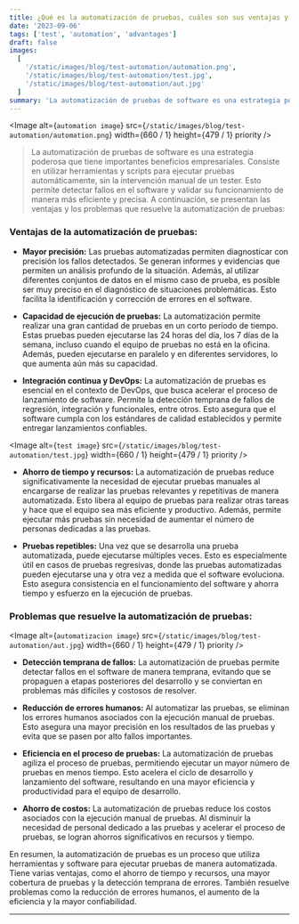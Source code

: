 ```yaml
---
title: ¿Qué es la automatización de pruebas, cuáles son sus ventajas y qué problemas resuelve?
date: '2023-09-06'
tags: ['test', 'automation', 'advantages']
draft: false
images:
  [
    '/static/images/blog/test-automation/automation.png',
    '/static/images/blog/test-automation/test.jpg',
    '/static/images/blog/test-automation/aut.jpg'
  ]
summary: 'La automatización de pruebas de software es una estrategia poderosa que tiene importantes beneficios empresariales. Consiste en utilizar herramientas y scripts para ejecutar pruebas automáticamente...'
---
```


<Image
  alt={`automation image`}
  src={`/static/images/blog/test-automation/automation.png`}
  width={660 / 1}
  height={479 / 1}
  priority
/>

>La automatización de pruebas de software es una estrategia poderosa que tiene importantes beneficios empresariales. Consiste en utilizar herramientas y scripts para ejecutar pruebas automáticamente, sin la intervención manual de un tester. Esto permite detectar fallos en el software y validar su funcionamiento de manera más eficiente y precisa. A continuación, se presentan las ventajas y los problemas que resuelve la automatización de pruebas:

### Ventajas de la automatización de pruebas:

- **Mayor precisión:** Las pruebas automatizadas permiten diagnosticar con precisión los fallos detectados. Se generan informes y evidencias que permiten un análisis profundo de la situación. Además, al utilizar diferentes conjuntos de datos en el mismo caso de prueba, es posible ser muy preciso en el diagnóstico de situaciones problemáticas. Esto facilita la identificación y corrección de errores en el software.

- **Capacidad de ejecución de pruebas:** La automatización permite realizar una gran cantidad de pruebas en un corto período de tiempo. Estas pruebas pueden ejecutarse las 24 horas del día, los 7 días de la semana, incluso cuando el equipo de pruebas no está en la oficina. Además, pueden ejecutarse en paralelo y en diferentes servidores, lo que aumenta aún más su capacidad.

- **Integración continua y DevOps:** La automatización de pruebas es esencial en el contexto de DevOps, que busca acelerar el proceso de lanzamiento de software. Permite la detección temprana de fallos de regresión, integración y funcionales, entre otros. Esto asegura que el software cumpla con los estándares de calidad establecidos y permite entregar lanzamientos confiables.

<Image
  alt={`test image`}
  src={`/static/images/blog/test-automation/test.jpg`}
  width={660 / 1}
  height={479 / 1}
  priority
/>

- **Ahorro de tiempo y recursos:** La automatización de pruebas reduce significativamente la necesidad de ejecutar pruebas manuales al encargarse de realizar las pruebas relevantes y repetitivas de manera automatizada. Esto libera al equipo de pruebas para realizar otras tareas y hace que el equipo sea más eficiente y productivo. Además, permite ejecutar más pruebas sin necesidad de aumentar el número de personas dedicadas a las pruebas.

- **Pruebas repetibles:** Una vez que se desarrolla una prueba automatizada, puede ejecutarse múltiples veces. Esto es especialmente útil en casos de pruebas regresivas, donde las pruebas automatizadas pueden ejecutarse una y otra vez a medida que el software evoluciona. Esto asegura consistencia en el funcionamiento del software y ahorra tiempo y esfuerzo en la ejecución de pruebas.

### Problemas que resuelve la automatización de pruebas:

<Image
  alt={`automatizacion image`}
  src={`/static/images/blog/test-automation/aut.jpg`}
  width={660 / 1}
  height={479 / 1}
  priority
/>

- **Detección temprana de fallos:** La automatización de pruebas permite detectar fallos en el software de manera temprana, evitando que se propaguen a etapas posteriores del desarrollo y se conviertan en problemas más difíciles y costosos de resolver.

- **Reducción de errores humanos:** Al automatizar las pruebas, se eliminan los errores humanos asociados con la ejecución manual de pruebas. Esto asegura una mayor precisión en los resultados de las pruebas y evita que se pasen por alto fallos importantes.

- **Eficiencia en el proceso de pruebas:** La automatización de pruebas agiliza el proceso de pruebas, permitiendo ejecutar un mayor número de pruebas en menos tiempo. Esto acelera el ciclo de desarrollo y lanzamiento del software, resultando en una mayor eficiencia y productividad para el equipo de desarrollo.

- **Ahorro de costos:** La automatización de pruebas reduce los costos asociados con la ejecución manual de pruebas. Al disminuir la necesidad de personal dedicado a las pruebas y acelerar el proceso de pruebas, se logran ahorros significativos en recursos y tiempo.

En resumen, la automatización de pruebas es un proceso que utiliza herramientas y software para ejecutar pruebas de manera automatizada. Tiene varias ventajas, como el ahorro de tiempo y recursos, una mayor cobertura de pruebas y la detección temprana de errores. También resuelve problemas como la reducción de errores humanos, el aumento de la eficiencia y la mayor confiabilidad.

---
